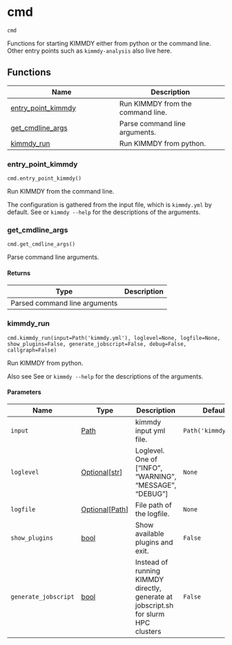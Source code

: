 # cmd { #kimmdy.cmd }

`cmd`

Functions for starting KIMMDY either from python or the command line.
Other entry points such as `kimmdy-analysis` also live here.

## Functions

| Name | Description |
| --- | --- |
| [entry_point_kimmdy](#kimmdy.cmd.entry_point_kimmdy) | Run KIMMDY from the command line. |
| [get_cmdline_args](#kimmdy.cmd.get_cmdline_args) | Parse command line arguments. |
| [kimmdy_run](#kimmdy.cmd.kimmdy_run) | Run KIMMDY from python. |

### entry_point_kimmdy { #kimmdy.cmd.entry_point_kimmdy }

`cmd.entry_point_kimmdy()`

Run KIMMDY from the command line.

The configuration is gathered from the input file,
which is `kimmdy.yml` by default.
See [](`~kimmdy.cmd.get_cmdline_args`) or `kimmdy --help`
for the descriptions of the arguments.

### get_cmdline_args { #kimmdy.cmd.get_cmdline_args }

`cmd.get_cmdline_args()`

Parse command line arguments.

#### Returns

| Type                          | Description   |
|-------------------------------|---------------|
| Parsed command line arguments |               |

### kimmdy_run { #kimmdy.cmd.kimmdy_run }

`cmd.kimmdy_run(input=Path('kimmdy.yml'), loglevel=None, logfile=None, show_plugins=False, generate_jobscript=False, debug=False, callgraph=False)`

Run KIMMDY from python.

Also see See [](`~kimmdy.cmd.get_cmdline_args`) or `kimmdy --help` for the descriptions of the arguments.

#### Parameters

| Name                 | Type                                                    | Description                                                                         | Default              |
|----------------------|---------------------------------------------------------|-------------------------------------------------------------------------------------|----------------------|
| `input`              | [Path](`pathlib.Path`)                                  | kimmdy input yml file.                                                              | `Path('kimmdy.yml')` |
| `loglevel`           | [Optional](`typing.Optional`)\[[str](`str`)\]           | Loglevel. One of ["INFO", "WARNING", "MESSAGE", "DEBUG"]                            | `None`               |
| `logfile`            | [Optional](`typing.Optional`)\[[Path](`pathlib.Path`)\] | File path of the logfile.                                                           | `None`               |
| `show_plugins`       | [bool](`bool`)                                          | Show available plugins and exit.                                                    | `False`              |
| `generate_jobscript` | [bool](`bool`)                                          | Instead of running KIMMDY directly, generate at jobscript.sh for slurm HPC clusters | `False`              |
